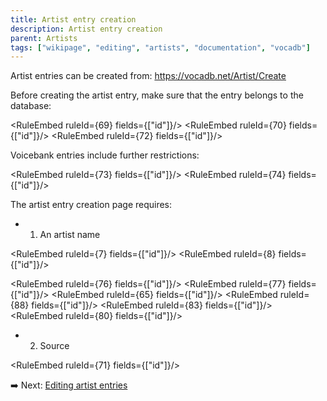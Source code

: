 ---
title: Artist entry creation
description: Artist entry creation
parent: Artists
tags: ["wikipage", "editing", "artists", "documentation", "vocadb"]
---


<Navigation />

Artist entries can be created from: https://vocadb.net/Artist/Create

Before creating the artist entry, make sure that the entry belongs to the database:

<RuleEmbed ruleId={69} fields={["id"]}/>
<RuleEmbed ruleId={70} fields={["id"]}/>
<RuleEmbed ruleId={72} fields={["id"]}/>

Voicebank entries include further restrictions:

<RuleEmbed ruleId={73} fields={["id"]}/>
<RuleEmbed ruleId={74} fields={["id"]}/>

The artist entry creation page requires:

- 1) An artist name

<RuleEmbed ruleId={7} fields={["id"]}/>
<RuleEmbed ruleId={8} fields={["id"]}/>

<RuleEmbed ruleId={76} fields={["id"]}/>
<RuleEmbed ruleId={77} fields={["id"]}/>
<RuleEmbed ruleId={65} fields={["id"]}/>
<RuleEmbed ruleId={88} fields={["id"]}/>
<RuleEmbed ruleId={83} fields={["id"]}/>
<RuleEmbed ruleId={80} fields={["id"]}/>

- 2) Source

<RuleEmbed ruleId={71} fields={["id"]}/>

➡️ Next: [Editing artist entries](/docs/artist-entry-editing)


